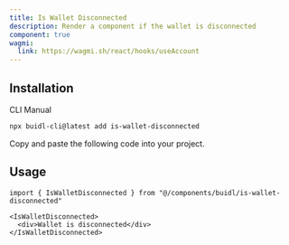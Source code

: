 ```yaml
---
title: Is Wallet Disconnected
description: Render a component if the wallet is disconnected
component: true
wagmi:
  link: https://wagmi.sh/react/hooks/useAccount
---
```


<ComponentPreview
  name="is-wallet-disconnected-demo"
  className="[&_.preview>[data-orientation=vertical]]:sm:max-w-[70%]"
/>

## Installation

<Tabs defaultValue="cli">

<TabsList>
  <TabsTrigger value="cli">CLI</TabsTrigger>
  <TabsTrigger value="manual">Manual</TabsTrigger>
</TabsList>

<TabsContent value="cli">

```bash
npx buidl-cli@latest add is-wallet-disconnected
```

</TabsContent>

<TabsContent value="manual">

<Steps>

<Step>Copy and paste the following code into your project.</Step>

<ComponentSource name="is-wallet-disconnected" />

</Steps>

</TabsContent>

</Tabs>

## Usage

```tsx
import { IsWalletDisconnected } from "@/components/buidl/is-wallet-disconnected"
```

```tsx
<IsWalletDisconnected>
  <div>Wallet is disconnected</div>
</IsWalletDisconnected>
```
